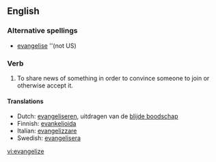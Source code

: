 ==English==
===Alternative spellings===
* [[evangelise]] ''(not US)

===Verb===
{{en-verb|evangeliz|ing}}

# To share news of something in order to convince someone to join or otherwise accept it.

====Translations====
*Dutch: [[evangeliseren]], uitdragen van de [[blijde boodschap]]
*Finnish: [[evankelioida]]
*Italian: [[evangelizzare]]
*Swedish: [[evangelisera]]

[[vi:evangelize]]